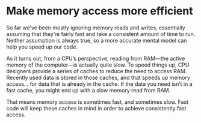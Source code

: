 # Make memory access more efficient

So far we've been mostly ignoring memory reads and writes, essentially assuming that they're fairly fast and take a consistent amount of time to run.
Neither assumption is always true, so a more accurate mental model can help you speed up our code.

As it turns out, from a CPU's perspective, reading from RAM—the active memory of the computer—is actually quite slow.
To speed things up, CPU designers provide a series of caches to reduce the need to access RAM.
Recently used data is stored in those caches, and that speeds up memory access... for data that is already in the cache.
If the data you need isn't in a fast cache, you might end up with a slow memory read from RAM.

That means memory access is sometimes fast, and sometimes slow.
Fast code will keep these caches in mind in order to achieve consistently fast access.
